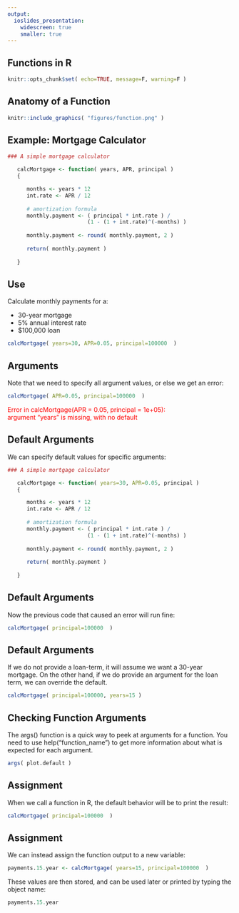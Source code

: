 ```yaml
---
output:
  ioslides_presentation:
    widescreen: true
    smaller: true
---
```


## Functions in R

```r
knitr::opts_chunk$set( echo=TRUE, message=F, warning=F )
```


## Anatomy of a Function

```r
knitr::include_graphics( "figures/function.png" )
```

## Example: Mortgage Calculator

```r
### A simple mortgage calculator 

   calcMortgage <- function( years, APR, principal )
   {

      months <- years * 12
      int.rate <- APR / 12
      
      # amortization formula
      monthly.payment <- ( principal * int.rate ) / 
                         (1 - (1 + int.rate)^(-months) )
      
      monthly.payment <- round( monthly.payment, 2 )
      
      return( monthly.payment )
   
   }
```


## Use

Calculate monthly payments for a:

- 30-year mortgage 
- 5% annual interest rate 
- $100,000 loan 


```r
calcMortgage( years=30, APR=0.05, principal=100000  )
```


## Arguments

Note that we need to specify all argument values, or else we get an error:

```r
calcMortgage( APR=0.05, principal=100000  )
```

<p style="color:red;">
Error in calcMortgage(APR = 0.05, principal = 1e+05):  
argument "years" is missing, with no default  
</p>


## Default Arguments

We can specify default values  for specific arguments:

```r
### A simple mortgage calculator 

   calcMortgage <- function( years=30, APR=0.05, principal )
   {

      months <- years * 12
      int.rate <- APR / 12
      
      # amortization formula
      monthly.payment <- ( principal * int.rate ) / 
                         (1 - (1 + int.rate)^(-months) )
      
      monthly.payment <- round( monthly.payment, 2 )
      
      return( monthly.payment )
   
   }
```

## Default Arguments

Now the previous code that caused an error will run fine:

```r
calcMortgage( principal=100000  )
```

## Default Arguments

If we do not provide a loan-term, it will assume we want a 30-year mortgage. On the other hand, if we do provide an argument for the loan term, we can override the default.

```r
calcMortgage( principal=100000, years=15 )
```


## Checking Function Arguments

The args() function is a quick way to peek at arguments for a function. You need to use help("function_name") to get more information about what is expected for each argument.

```r
args( plot.default )
```



## Assignment

When we call a function in R, the default behavior will be to print the result:

```r
calcMortgage( principal=100000  )
```


## Assignment

We can instead assign the function output to a new variable:

```r
payments.15.year <- calcMortgage( years=15, principal=100000  )
```

These values are then stored, and can be used later or printed by typing the object name:

```r
payments.15.year
```

